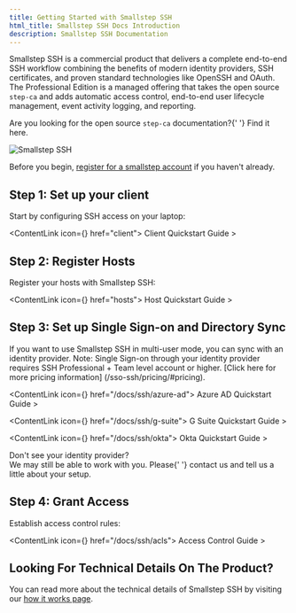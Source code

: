 ```yaml
---
title: Getting Started with Smallstep SSH
html_title: Smallstep SSH Docs Introduction
description: Smallstep SSH Documentation
---
```


Smallstep SSH is a commercial product that delivers a complete end-to-end SSH
workflow combining the benefits of modern identity providers, SSH certificates,
and proven standard technologies like OpenSSH and OAuth. The Professional
Edition is a managed offering that takes the open source `step-ca` and adds
automatic access control, end-to-end user lifecycle management, event activity
logging, and reporting.

<Alert severity="info" mb={4}>
  <div>
    Are you looking for the open source <Code>step-ca</Code> documentation?{' '}
    <Link href="../step-ca">Find it here</Link>.
  </div>
</Alert>

![Smallstep SSH](/graphics/docs-ssh-logo.png 'Smallstep SSH')

Before you begin,
[register for a smallstep account](https://smallstep.com/signup?product=ssh) if
you haven't already.

## Step 1: Set up your client

Start by configuring SSH access on your laptop:

<ContentLink icon={<FileWithFlippedCornerIcon />} href="client">
  Client Quickstart Guide &gt;
</ContentLink>

## Step 2: Register Hosts

Register your hosts with Smallstep SSH:

<ContentLink icon={<FileWithFlippedCornerIcon />} href="hosts">
  Host Quickstart Guide &gt;
</ContentLink>

## Step 3: Set up Single Sign-on and Directory Sync

If you want to use Smallstep SSH in multi-user mode, you can sync with an
identity provider. Note: Single Sign-on through your identity provider requires
SSH Professional + Team level account or higher. [Click here for more pricing
information] (/sso-ssh/pricing/#pricing).

<ContentLink icon={<FileWithFlippedCornerIcon />} href="/docs/ssh/azure-ad">
  Azure AD Quickstart Guide &gt;
</ContentLink>

<ContentLink icon={<FileWithFlippedCornerIcon />} href="/docs/ssh/g-suite">
  G Suite Quickstart Guide &gt;
</ContentLink>

<ContentLink icon={<FileWithFlippedCornerIcon />} href="/docs/ssh/okta">
  Okta Quickstart Guide &gt;
</ContentLink>

<Alert severity="info" mt={2}>
  <AlertTitle>Don't see your identity provider?</AlertTitle>
  <div>
    We may still be able to work with you. Please{' '}
    <Link href="mailto:support@smallstep.com">contact us</Link> and tell us a
    little about your setup.
  </div>
</Alert>

## Step 4: Grant Access

Establish access control rules:

<ContentLink icon={<FileWithFlippedCornerIcon />} href="/docs/ssh/acls">
  Access Control Guide &gt;
</ContentLink>

## Looking For Technical Details On The Product?

You can read more about the technical details of Smallstep SSH by visiting our
[how it works page](https://smallstep.com/sso-ssh/how-it-works).
